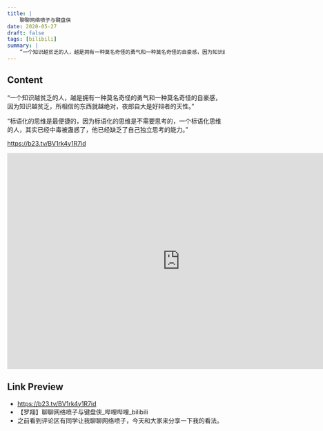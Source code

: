 ```yaml
---
title: |
    聊聊网络喷子与键盘侠
date: 2020-05-27
draft: false
tags: [bilibili]
summary: |
    “一个知识越贫乏的人，越是拥有一种莫名奇怪的勇气和一种莫名奇怪的自豪感，因为知识越贫乏，所相信的东西就越绝对，夜郎自大是好辩者的天性。”
---
```


## Content

“一个知识越贫乏的人，越是拥有一种莫名奇怪的勇气和一种莫名奇怪的自豪感，因为知识越贫乏，所相信的东西就越绝对，夜郎自大是好辩者的天性。”

“标语化的思维是最便捷的，因为标语化的思维是不需要思考的，一个标语化思维的人，其实已经中毒被蛊惑了，他已经缺乏了自己独立思考的能力。”

https://b23.tv/BV1rk4y1R7id


<iframe
    width="800"
    height="500"
    left="0" 
    top="0" 
    position="absolute"
    src="https://player.bilibili.com/player.html?cid=&aid=BV1rk4y1R7id&page=1&as_wide=1&high_quality=1&danmaku=0"
    title="【罗翔】聊聊网络喷子与键盘侠_哔哩哔哩_bilibili"
    frameBorder="no" 
    scrolling="no" 
    allowFullscreen>
</iframe>

## Link Preview

- https://b23.tv/BV1rk4y1R7id
- 【罗翔】聊聊网络喷子与键盘侠_哔哩哔哩_bilibili
- 之前看到评论区有同学让我聊聊网络喷子，今天和大家来分享一下我的看法。
